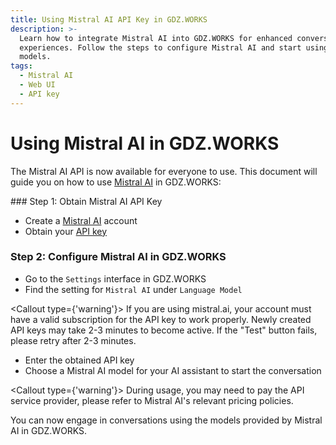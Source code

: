 ```yaml
---
title: Using Mistral AI API Key in GDZ.WORKS
description: >-
  Learn how to integrate Mistral AI into GDZ.WORKS for enhanced conversational
  experiences. Follow the steps to configure Mistral AI and start using its
  models.
tags:
  - Mistral AI
  - Web UI
  - API key
---
```


# Using Mistral AI in GDZ.WORKS

The Mistral AI API is now available for everyone to use. This document will guide you on how to use [Mistral AI](https://mistral.ai/) in GDZ.WORKS:

<Steps>
  ### Step 1: Obtain Mistral AI API Key

  - Create a [Mistral AI](https://mistral.ai/) account
  - Obtain your [API key](https://console.mistral.ai/user/api-keys/)

  ### Step 2: Configure Mistral AI in GDZ.WORKS

  - Go to the `Settings` interface in GDZ.WORKS
  - Find the setting for `Mistral AI` under `Language Model`

  <Callout type={'warning'}>
    If you are using mistral.ai, your account must have a valid subscription for the API key to work
    properly. Newly created API keys may take 2-3 minutes to become active. If the "Test" button
    fails, please retry after 2-3 minutes.
  </Callout>

  - Enter the obtained API key
  - Choose a Mistral AI model for your AI assistant to start the conversation

  <Callout type={'warning'}>
    During usage, you may need to pay the API service provider, please refer to Mistral AI's relevant
    pricing policies.
  </Callout>
</Steps>

You can now engage in conversations using the models provided by Mistral AI in GDZ.WORKS.

